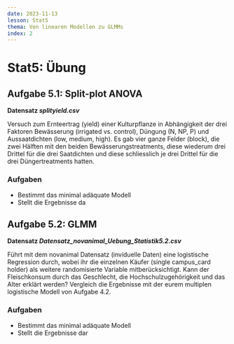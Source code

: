 ```yaml
---
date: 2023-11-13
lesson: Stat5
thema: Von linearen Modellen zu GLMMs
index: 2
---
```


# Stat5: Übung

## Aufgabe 5.1: Split-plot ANOVA

**Datensatz *splityield.csv***

Versuch zum Ernteertrag (yield) einer Kulturpflanze in Abhängigkeit der drei Faktoren Bewässerung (irrigated vs. control), Düngung (N, NP, P) und Aussaatdichten (low, medium, high). Es gab vier ganze Felder (block), die zwei Hälften mit den beiden Bewässerungstreatments, diese wiederum drei Drittel für die drei Saatdichten und diese schliesslich je drei Drittel für die drei Düngertreatments hatten.

### Aufgaben

- Bestimmt das minimal adäquate Modell
- Stellt die Ergebnisse da

## Aufgabe 5.2: GLMM

**Datensatz *Datensatz_novanimal_Uebung_Statistik5.2.csv***

Führt mit dem novanimal Datensatz (inviduelle Daten) eine logistische Regression durch, wobei ihr die einzelnen Käufer (single campus_card holder) als weitere randomisierte Variable mitberücksichtigt. Kann der Fleischkonsum durch das Geschlecht, die Hochschulzugehörigkeit und das Alter erklärt werden? Vergleich die Ergebnisse mit der eurem multiplen logistische Modell von Aufgabe 4.2.

### Aufgaben

- Bestimmt das minimal adäquate Modell
- Stellt die Ergebnisse dar